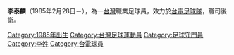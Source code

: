 {{Infobox Football biography
| playername          = 李泰麟
| image               = 
| fullname            = 李泰麟 (Lee Tai-lin)
| dateofbirth         = 1985年2月28日
| cityofbirth         = 
| countryofbirth      = [[中華民國|中華民國]] ([[台灣|台灣]])
| height              = 
| position            = [[後衛_(足球)|後衛]]
| currentclub         = [[台電足球隊|台電足球隊]]
| clubnumber          = 
| contractend         =
| youthyears          = 
| youthclubs          = 
| years               = ?-2007<br/>2008<br/>2009至今
| clubs               = [[台電足球隊|台電足球隊]]<br/>[[台灣國訓足球隊|台灣國訓足球隊]]<br/>[[台電足球隊|台電足球隊]]
| caps(goals)         = 
| nationalyears       = 2008至今
| nationalteam        = [[中華台北足球代表隊|中華台北足球代表隊]]
| nationalcaps(goals) = 2 (0)
| pcupdate            = 
| ntupdate            = 
}}
'''李泰麟'''（1985年2月28日－），為一[[台灣|台灣]]職業足球員，效力於[[台電足球隊|台電足球隊]]，職司後衛。

{{台電足球隊球員名單}}
{{2014年亞足聯挑戰盃資格賽中華台北男子足球代表隊}}

[[Category:1985年出生|Category:1985年出生]]
[[Category:台灣足球運動員|Category:台灣足球運動員]]
[[Category:足球守門員|Category:足球守門員]]
[[Category:李姓|Category:李姓]]
[[Category:台電球員|Category:台電球員]]